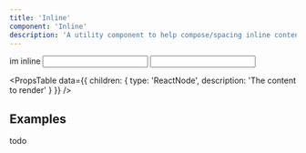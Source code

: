 ```yaml
---
title: 'Inline'
component: 'Inline'
description: 'A utility component to help compose/spacing inline content.'
---
```


<Inline>
  im inline
  <Input />
  <Input />
</Inline>

<PropsTable
  data={{
    children: {
      type: 'ReactNode',
      description: 'The content to render'
    }
  }}
/>

## Examples

todo
